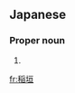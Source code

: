 ==Japanese==
{{ja-kanjitab|いな|かき|k2=がき|yomi=k}}

===Proper noun===
{{ja-pos|proper|いながき}}

# {{surname|lang=ja|sort=いながき}}

[[fr:稲垣]]